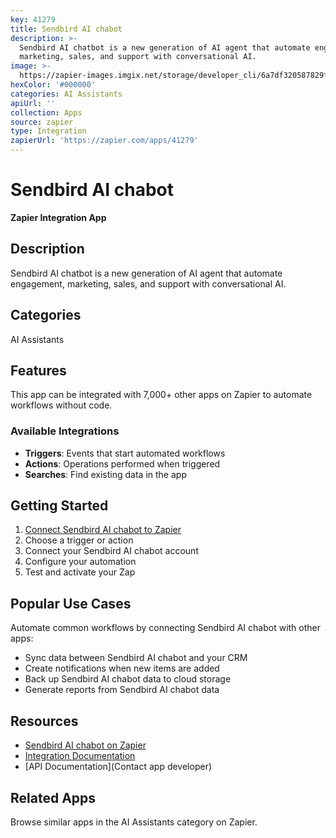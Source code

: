 ```yaml
---
key: 41279
title: Sendbird AI chabot
description: >-
  Sendbird AI chatbot is a new generation of AI agent that automate engagement,
  marketing, sales, and support with conversational AI.
image: >-
  https://zapier-images.imgix.net/storage/developer_cli/6a7df320587829f99874eeac2c992a7c.png?auto=format%2Ccompress&ixlib=python-3.0.0&q=50
hexColor: '#000000'
categories: AI Assistants
apiUrl: ''
collection: Apps
source: zapier
type: Integration
zapierUrl: 'https://zapier.com/apps/41279'
---
```

# Sendbird AI chabot

**Zapier Integration App**

## Description

Sendbird AI chatbot is a new generation of AI agent that automate engagement, marketing, sales, and support with conversational AI.

## Categories

AI Assistants

## Features

This app can be integrated with 7,000+ other apps on Zapier to automate workflows without code.

### Available Integrations

- **Triggers**: Events that start automated workflows
- **Actions**: Operations performed when triggered
- **Searches**: Find existing data in the app

## Getting Started

1. [Connect Sendbird AI chabot to Zapier](https://zapier.com/apps/41279)
2. Choose a trigger or action
3. Connect your Sendbird AI chabot account
4. Configure your automation
5. Test and activate your Zap

## Popular Use Cases

Automate common workflows by connecting Sendbird AI chabot with other apps:

- Sync data between Sendbird AI chabot and your CRM
- Create notifications when new items are added
- Back up Sendbird AI chabot data to cloud storage
- Generate reports from Sendbird AI chabot data

## Resources

- [Sendbird AI chabot on Zapier](https://zapier.com/apps/41279)
- [Integration Documentation](https://zapier.com/apps/41279/integrations)
- [API Documentation](Contact app developer)

## Related Apps

Browse similar apps in the AI Assistants category on Zapier.
